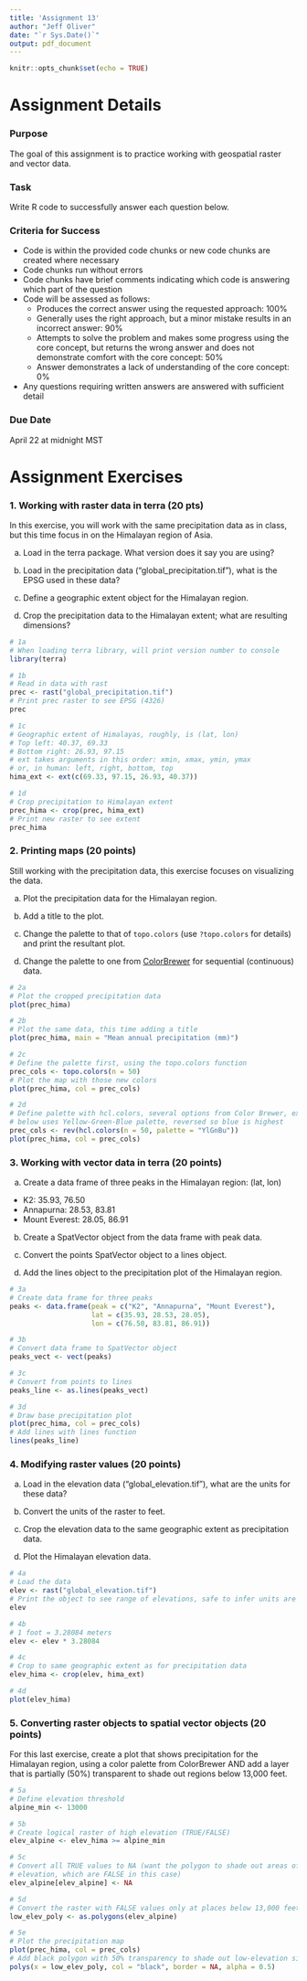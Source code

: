 ```yaml
---
title: 'Assignment 13'
author: "Jeff Oliver"
date: "`r Sys.Date()`"
output: pdf_document
---
```


```r
knitr::opts_chunk$set(echo = TRUE)
```

# Assignment Details

### Purpose

The goal of this assignment is to practice working with geospatial raster and 
vector data.

### Task

Write R code to successfully answer each question below.

### Criteria for Success

-   Code is within the provided code chunks or new code chunks are created where necessary
-   Code chunks run without errors
-   Code chunks have brief comments indicating which code is answering which part of the question
-   Code will be assessed as follows:
    -   Produces the correct answer using the requested approach: 100%
    -   Generally uses the right approach, but a minor mistake results in an incorrect answer: 90%
    -   Attempts to solve the problem and makes some progress using the core concept, but returns the wrong answer and does not demonstrate comfort with the core concept: 50%
    -   Answer demonstrates a lack of understanding of the core concept: 0%
-   Any questions requiring written answers are answered with sufficient detail

### Due Date

April 22 at midnight MST

# Assignment Exercises

### 1. Working with raster data in terra (20 pts)

In this exercise, you will work with the same precipitation data as in class, 
but this time focus in on the Himalayan region of Asia.

a. Load in the terra package. What version does it say you are using?

b. Load in the precipitation data ("global_precipitation.tif"), what is the 
EPSG used in these data?

c. Define a geographic extent object for the Himalayan region.

d. Crop the precipitation data to the Himalayan extent; what are resulting 
dimensions?

```r
# 1a
# When loading terra library, will print version number to console
library(terra)

# 1b
# Read in data with rast
prec <- rast("global_precipitation.tif")
# Print prec raster to see EPSG (4326)
prec

# 1c
# Geographic extent of Himalayas, roughly, is (lat, lon)
# Top left: 40.37, 69.33
# Bottom right: 26.93, 97.15
# ext takes arguments in this order: xmin, xmax, ymin, ymax
# or, in human: left, right, bottom, top
hima_ext <- ext(c(69.33, 97.15, 26.93, 40.37))

# 1d 
# Crop precipitation to Himalayan extent
prec_hima <- crop(prec, hima_ext)
# Print new raster to see extent
prec_hima
```

### 2. Printing maps (20 points)

Still working with the precipitation data, this exercise focuses on visualizing
the data.

a. Plot the precipitation data for the Himalayan region.

b. Add a title to the plot.

c. Change the palette to that of `topo.colors` (use `?topo.colors` for 
details) and print the resultant plot.

d. Change the palette to one from [ColorBrewer](https://colorbrewer2.org) for 
sequential (continuous) data.

```r
# 2a
# Plot the cropped precipitation data
plot(prec_hima)

# 2b
# Plot the same data, this time adding a title
plot(prec_hima, main = "Mean annual precipitation (mm)")

# 2c
# Define the palette first, using the topo.colors function
prec_cols <- topo.colors(n = 50)
# Plot the map with those new colors
plot(prec_hima, col = prec_cols)

# 2d
# Define palette with hcl.colors, several options from Color Brewer, example 
# below uses Yellow-Green-Blue palette, reversed so blue is highest
prec_cols <- rev(hcl.colors(n = 50, palette = "YlGnBu"))
plot(prec_hima, col = prec_cols)
```

### 3. Working with vector data in terra (20 points)

a. Create a data frame of three peaks in the Himalayan region: (lat, lon)
  + K2: 35.93, 76.50
  + Annapurna: 28.53, 83.81
  + Mount Everest: 28.05, 86.91

b. Create a SpatVector object from the data frame with peak data.

c. Convert the points SpatVector object to a lines object.

d. Add the lines object to the precipitation plot of the Himalayan region.

```r
# 3a
# Create data frame for three peaks
peaks <- data.frame(peak = c("K2", "Annapurna", "Mount Everest"),
                    lat = c(35.93, 28.53, 28.05),
                    lon = c(76.50, 83.81, 86.91))

# 3b
# Convert data frame to SpatVector object
peaks_vect <- vect(peaks)

# 3c
# Convert from points to lines
peaks_line <- as.lines(peaks_vect)

# 3d
# Draw base precipitation plot
plot(prec_hima, col = prec_cols)
# Add lines with lines function
lines(peaks_line)
```

### 4. Modifying raster values (20 points)

a. Load in the elevation data ("global_elevation.tif"), what are the units for 
these data? 

b. Convert the units of the raster to feet.

c. Crop the elevation data to the same geographic extent as precipitation data.

d. Plot the Himalayan elevation data.

```r
# 4a
# Load the data
elev <- rast("global_elevation.tif")
# Print the object to see range of elevations, safe to infer units are meters
elev

# 4b
# 1 foot = 3.28084 meters
elev <- elev * 3.28084

# 4c
# Crop to same geographic extent as for precipitation data
elev_hima <- crop(elev, hima_ext)

# 4d
plot(elev_hima)
```

### 5. Converting raster objects to spatial vector objects (20 points)

For this last exercise, create a plot that shows precipitation for the 
Himalayan region, using a color palette from ColorBrewer AND add a layer that 
is partially (50%) transparent to shade out regions below 13,000 feet.

```r
# 5a
# Define elevation threshold
alpine_min <- 13000

# 5b
# Create logical raster of high elevation (TRUE/FALSE)
elev_alpine <- elev_hima >= alpine_min

# 5c
# Convert all TRUE values to NA (want the polygon to shade out areas of low 
# elevation, which are FALSE in this case)
elev_alpine[elev_alpine] <- NA

# 5d
# Convert the raster with FALSE values only at places below 13,000 feet
low_elev_poly <- as.polygons(elev_alpine)

# 5e
# Plot the precipitation map
plot(prec_hima, col = prec_cols)
# Add black polygon with 50% transparency to shade out low-elevation sites
polys(x = low_elev_poly, col = "black", border = NA, alpha = 0.5)
```
